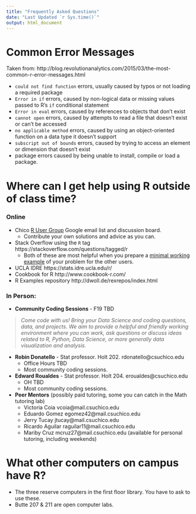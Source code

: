 ```yaml
---
title: "Frequently Asked Questions"
date: "Last Updated `r Sys.time()`"
output: html_document
---
```


 
# Common Error Messages
Taken from: http://blog.revolutionanalytics.com/2015/03/the-most-common-r-error-messages.html

* `could not find function` errors, usually caused by typos or not loading a required package
* `Error in if` errors, caused by non-logical data or missing values passed to R's `if` conditional statement
* `Error in eval` errors, caused by references to objects that don't exist
* `cannot open` errors, caused by attempts to read a file that doesn't exist or can't be accessed
* `no applicable method` errors, caused by using an object-oriented function on a data type it doesn't support
* `subscript out of bounds` errors, caused by trying to access an element or dimension that doesn't exist
* package errors caused by being unable to install, compile or load a package.
    
    
# Where can I get help using R outside of class time? 

### Online
* Chico [R User Group](https://groups.google.com/forum/#!forum/chico-rug) Google email list and discussion board. 
    - Contribute your own solutions and advice as you can. 
* Stack Overflow using the `R` tag https://stackoverflow.com/questions/tagged/r 
    - Both of these are most helpful when you prepare a [minimal working example](http://stackoverflow.com/questions/5963269/how-to-make-a-great-r-reproducible-example) of your problem for the other users. 
* UCLA IDRE https://stats.idre.ucla.edu/r/ 
* Cookbook for R http://www.cookbook-r.com/
* R Examples repository http://dwoll.de/rexrepos/index.html 


### In Person: 

* **Community Coding Sessions** - F19 TBD

> _Come code with us! Bring your Data Science and coding questions, data, and projects. We aim to provide a helpful and friendly working environment where you can work, ask questions or discuss ideas related to R, Python, Data Science, or more generally data visualization and analysis._

* **Robin Donatello** - Stat professor. Holt 202. rdonatello@csuchico.edu 
    - Office Hours TBD
    - Most community coding sessions. 
* **Edward Roualdes** - Stat professor. Holt 204. eroualdes@csuchico.edu
    - OH TBD
    - Most community coding sessions. 
* **Peer Mentors** (possibly paid tutoring, some you can catch in the Math tutoring lab)
    - Victoria Coia vcoia@mail.csuchico.edu
    - Eduardo Gomez egomez42@mail.csuchico.edu
    - Jerry Tucay jtucay@mail.csuchico.edu
    - Ricardo Aguilar raguilar11@mail.csuchico.edu
    - Mariby Cruz mcruz27@mail.csuchico.edu (available for personal tutoring, including weekends)


# What other computers on campus have R? 

* The three reserve computers in the first floor library. You have to ask to use these. 
* Butte 207 & 211 are open computer labs.

    
   
    